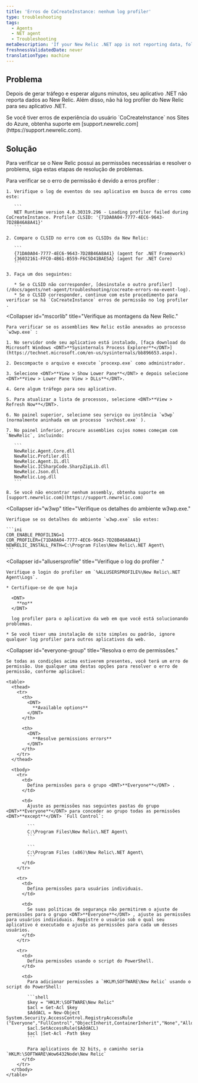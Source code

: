 ```yaml
---
title: 'Erros de CoCreateInstance: nenhum log profiler'
type: troubleshooting
tags:
  - Agents
  - NET agent
  - Troubleshooting
metaDescription: 'If your New Relic .NET app is not reporting data, follow these troubleshooting steps to check for CoCreateInstance errors related to permissions.'
freshnessValidatedDate: never
translationType: machine
---
```


## Problema

Depois de gerar tráfego e esperar alguns minutos, seu aplicativo .NET não reporta dados ao New Relic. Além disso, não há log profiler do New Relic para seu aplicativo .NET.

<Callout variant="important">
  Se você tiver erros de experiência do usuário `CoCreateInstance` nos Sites do Azure, obtenha suporte em [support.newrelic.com](https://support.newrelic.com).
</Callout>

## Solução

Para verificar se o New Relic possui as permissões necessárias e resolver o problema, siga estas etapas de resolução de problemas.

<CollapserGroup>
  <Collapser
    id="clsid-errors"
    title="Verifique se há erros de CLSID profiler ."
  >
    Para verificar se o erro de permissão é devido a erros profiler :

    1. Verifique o log de eventos do seu aplicativo em busca de erros como este:

       ```
       NET Runtime version 4.0.30319.296 - Loading profiler failed during CoCreateInstance. Profiler CLSID: '{71DA0A04-7777-4EC6-9643-7D28B46A8A41}'
       ```

    2. Compare o CLSID no erro com os CLSIDs da New Relic:

       ```
       {71DA0A04-7777-4EC6-9643-7D28B46A8A41} (agent for .NET Framework)
       {36032161-FFC0-4B61-B559-F6C5D41BAE5A} (agent for .NET Core)
       ```

    3. Faça um dos seguintes:

       * Se o CLSID não corresponder, [desinstale o outro profiler](/docs/agents/net-agent/troubleshooting/cocreate-errors-no-event-log).
       * Se o CLSID corresponder, continue com este procedimento para verificar se há `CoCreateInstance` erros de permissão no log profiler .
  </Collapser>

  <Collapser
    id="mscorlib"
    title="Verifique as montagens da New Relic."
  >
    Para verificar se os assemblies New Relic estão anexados ao processo `w3wp.exe` :

    1. No servidor onde seu aplicativo está instalado, [faça download do Microsoft Windows <DNT>**Sysinternals Process Explorer**</DNT>](https://technet.microsoft.com/en-us/sysinternals/bb896653.aspx).

    2. Descompacte o arquivo e execute `procexp.exe` como administrador.

    3. Selecione <DNT>**View > Show Lower Pane**</DNT> e depois selecione <DNT>**View > Lower Pane View > DLLs**</DNT>.

    4. Gere algum tráfego para seu aplicativo.

    5. Para atualizar a lista de processos, selecione <DNT>**View > Refresh Now**</DNT>.

    6. No painel superior, selecione seu serviço ou instância `w3wp` (normalmente aninhada em um processo `svchost.exe` ).

    7. No painel inferior, procure assemblies cujos nomes começam com `NewRelic`, incluindo:

       ```
       NewRelic.Agent.Core.dll
       NewRelic.Profiler.dll
       NewRelic.Agent.IL.dll
       NewRelic.ICSharpCode.SharpZipLib.dll
       NewRelic.Json.dll
       NewRelic.Log.dll
       ```

    8. Se você não encontrar nenhum assembly, obtenha suporte em [support.newrelic.com](https://support.newrelic.com)
  </Collapser>

  <Collapser
    id="w3wp"
    title="Verifique os detalhes do ambiente w3wp.exe."
  >
    Verifique se os detalhes do ambiente `w3wp.exe` são estes:

    ```ini
    COR_ENABLE_PROFILING=1
    COR_PROFILER={71DA0A04-7777-4EC6-9643-7D28B46A8A41}
    NEWRELIC_INSTALL_PATH=C:\Program Files\New Relic\.NET Agent\
    ```
  </Collapser>

  <Collapser
    id="allusersprofile"
    title="Verifique o log do profiler ."
  >
    Verifique o login do profiler em `%ALLUSERSPROFILE%\New Relic\.NET Agent\Logs`.

    * Certifique-se de que haja

      <DNT>
        **no**
      </DNT>

      log profiler para o aplicativo da web em que você está solucionando problemas.

    * Se você tiver uma instalação de site simples ou padrão, ignore qualquer log profiler para outros aplicativos da web.
  </Collapser>

  <Collapser
    id="everyone-group"
    title="Resolva o erro de permissões."
  >
    Se todas as condições acima estiverem presentes, você terá um erro de permissão. Use qualquer uma destas opções para resolver o erro de permissão, conforme aplicável:

    <table>
      <thead>
        <tr>
          <th>
            <DNT>
              **Available options**
            </DNT>
          </th>

          <th>
            <DNT>
              **Resolve permissions errors**
            </DNT>
          </th>
        </tr>
      </thead>

      <tbody>
        <tr>
          <td>
            Defina permissões para o grupo <DNT>**Everyone**</DNT> .
          </td>

          <td>
            Ajuste as permissões nas seguintes pastas do grupo <DNT>**Everyone**</DNT> para conceder ao grupo todas as permissões <DNT>**except**</DNT> `Full Control`:

            ```
            C:\Program Files\New Relic\.NET Agent\
            ```

            ```
            C:\Program Files (x86)\New Relic\.NET Agent\
            ```
          </td>
        </tr>

        <tr>
          <td>
            Defina permissões para usuários individuais.
          </td>

          <td>
            Se suas políticas de segurança não permitirem o ajuste de permissões para o grupo <DNT>**Everyone**</DNT> , ajuste as permissões para usuários individuais. Registre o usuário sob o qual seu aplicativo é executado e ajuste as permissões para cada um desses usuários.
          </td>
        </tr>

        <tr>
          <td>
            Defina permissões usando o script do PowerShell.
          </td>

          <td>
            Para adicionar permissões a `HKLM\SOFTWARE\New Relic` usando o script do PowerShell:

            ```shell
            $key = "HKLM:\SOFTWARE\New Relic"
            $acl = Get-Acl $key
            $AddACL = New-Object System.Security.AccessControl.RegistryAccessRule ("Everyone","FullControl","ObjectInherit,ContainerInherit","None","Allow")
            $acl.SetAccessRule($AddACL)
            $acl |Set-Acl -Path $key
            ```

            Para aplicativos de 32 bits, o caminho seria `HKLM:\SOFTWARE\Wow6432Node\New Relic`
          </td>
        </tr>
      </tbody>
    </table>
  </Collapser>
</CollapserGroup>

